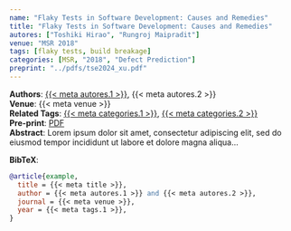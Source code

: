 ```yaml
---
name: "Flaky Tests in Software Development: Causes and Remedies"
title: "Flaky Tests in Software Development: Causes and Remedies"
autores: ["Toshiki Hirao", "Rungroj Maipradit"]
venue: "MSR 2018"
tags: [flaky tests, build breakage]
categories: [MSR, "2018", "Defect Prediction"]
preprint: "../pdfs/tse2024_xu.pdf"
---
```

**Authors**: [{{< meta autores.1 >}}](../members/current/shanemcintosh.qmd), {{< meta autores.2 >}}  
**Venue**: {{< meta venue >}}   
**Related Tags**: [{{< meta categories.1 >}}](../publications.qmd#category=flaky+tests), [{{< meta categories.2 >}}](../publications.qmd#category=build+breakage)  
**Pre-print**: [PDF]({{< meta preprint >}})  
**Abstract**: Lorem ipsum dolor sit amet, consectetur adipiscing elit, sed do eiusmod tempor incididunt ut labore et dolore magna aliqua...   


**BibTeX**:
```bibtex
@article{example,
  title = {{< meta title >}},
  author = {{< meta autores.1 >}} and {{< meta autores.2 >}},
  journal = {{< meta venue >}},
  year = {{< meta tags.1 >}},
}
```